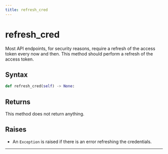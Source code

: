 ```yaml
---
title: refresh_cred
---
```


# refresh_cred

Most API endpoints, for security reasons, require a refresh of the access token every now and then. This method should perform a refresh of the access token.

## Syntax

<DocParameterTable params={[]} />

```python
def refresh_cred(self) -> None:
```

## Returns

This method does not return anything.

## Raises
- An `Exception` is raised if there is an error refreshing the credentials.
---
